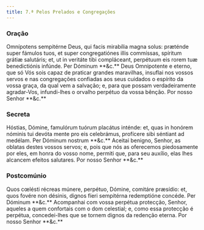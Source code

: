 ```yaml
---
title: 7.ª Pelos Prelados e Congregações
---
```


### Oração

<div class="side-by-side not-content">
  <span class="text-justify">
    Omnípotens sempitérne Deus, qui facis mirabília magna solus: præténde super
    fámulos tuos, et super congregatiónes illis commíssas, spíritum grátiæ
    salutáris; et, ut in veritáte tibi compláceant, perpétuum eis rorem tuæ
    benedictiónis infúnde. Per Dóminum **&c.**
  </span>
  <span class="text-justify">
    Deus Omnipotente e eterno, que só Vós sois capaz de praticar grandes
    maravilhas, insuflai nos vossos servos e nas congregações confiadas aos seus
    cuidados o espírito da vossa graça, da qual vem a salvação; e, para que
    possam verdadeiramente agradar-Vos, infundi-lhes o orvalho perpétuo da vossa
    bênção. Por nosso Senhor **&c.**
  </span>
</div>

### Secreta

<div class="side-by-side not-content">
  <span class="text-justify">
    Hóstias, Dómine, famulórum tuórum placátus inténde: et, quas in honórem
    nóminis tui devóta mente pro eis celebrámus, profícere sibi séntiant ad
    medélam. Per Dóminum nostrum **&c.**
  </span>
  <span class="text-justify">
    Aceitai benigno, Senhor, as oblatas destes vossos servos; e, pois que nós as
    oferecemos piedosamente por eles, em honra do vosso nome, permiti que, para
    seu auxílio, elas lhes alcancem efeitos salutares. Por nosso Senhor **&c.**
  </span>
</div>

### Postcomúnio

<div class="side-by-side not-content">
  <span class="text-justify">
    Quos cœlésti récreas múnere, perpétuo, Dómine, comitáre præsídio: et, quos
    fovére non désinis, dignos fíeri sempitérna redemptióne concéde. Per Dóminum
    **&c.**
  </span>
  <span class="text-justify">
    Acompanhai com vossa perpétua protecção, Senhor, aqueles a quem confortais
    com o dom celestial; e, como essa protecção é perpétua, concedei-lhes que se
    tornem dignos da redenção eterna. Por nosso Senhor **&c.**
  </span>
</div>
